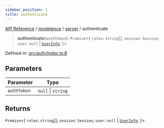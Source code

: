 ```yaml
---
sidebar_position: 1
title: authenticate
---
```


[API Reference](/api-reference/modelence/server/functions/../../../index) / [modelence](/api-reference/modelence/server/functions/../../index) / [server](/api-reference/modelence/server/functions/../index) / authenticate

> **authenticate**(`authToken`): `Promise`\<\{ `roles`: `string`[]; `session`: `Session`; `user`: `null` \| [`UserInfo`](/api-reference/modelence/server/functions/../type-aliases/UserInfo); \}\>

Defined in: [src/auth/index.ts:8](https://github.com/modelence/modelence/blob/dc65f4ab5811f99563a21430d9b4fe4ef94bf293/packages/modelence/src/auth/index.ts#L8)

## Parameters

| Parameter | Type |
| ------ | ------ |
| `authToken` | `null` \| `string` |

## Returns

`Promise`\<\{ `roles`: `string`[]; `session`: `Session`; `user`: `null` \| [`UserInfo`](/api-reference/modelence/server/functions/../type-aliases/UserInfo); \}\>
